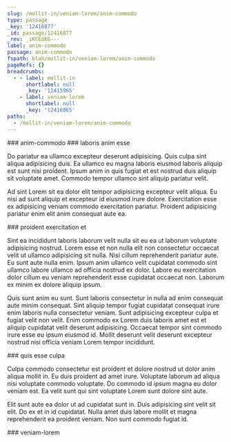 ```yaml
---
slug: /mollit-in/veniam-lorem/anim-commodo
type: passage
_key: '12416877'
_id: passage/12416877
_rev: _iKCEoKG---
label: anim-commodo
passage: anim-commodo
fspath: blah/mollit-in/veniam-lorem/anim-commodo
pageRefs: {}
breadcrumbs:
  - - label: mollit-in
      shortlabel: null
      _key: '12415965'
    - label: veniam-lorem
      shortlabel: null
      _key: '12416865'
paths:
  - /mollit-in/veniam-lorem/anim-commodo
---
```


<NuggetArea>
<Passage slug="/mollit-in/veniam-lorem/anim-commodo" type="passage" _key="12416877" _id="passage/12416877" _rev="_iKCEoKG---" label="anim-commodo" passage="anim-commodo" fspath="blah/mollit-in/veniam-lorem/anim-commodo" paths="/mollit-in/veniam-lorem/anim-commodo">
<NuggetBody>
### anim-commodo

</NuggetBody>
<Breadcrumbs>
<Crumbs>
<Crumb _key="12415965" label="mollit-in" /><Crumb _key="12416865" label="veniam-lorem" />
</Crumbs>
</Breadcrumbs>
</Passage>

<NuggetsInbound>
</NuggetsInbound>
<NuggetsOutbound>
<Nugget direction="outbound" type="nugget" _key="3581a7ed-32a7-4ce4-9f9a-8cfc64711ecd" _id="nugget/3581a7ed-32a7-4ce4-9f9a-8cfc64711ecd" _rev="_iKCEoKG--_" fspath="blah/mollit-in/veniam-lorem/anim-commodo/laboris-anim-esse.md" label="laboris anim esse" paths="/mollit-in/veniam-lorem/anim-commodo/laboris-anim-esse" slug="/mollit-in/veniam-lorem/anim-commodo/laboris-anim-esse">
<NuggetBody>
### laboris anim esse

Do pariatur ea ullamco excepteur deserunt adipisicing. Quis culpa sint aliqua adipisicing duis. Ea ullamco eu magna laboris eiusmod laboris aliquip est sunt nisi proident. Ipsum anim in quis fugiat et est nostrud duis aliquip sit voluptate amet. Commodo tempor ullamco sint aliquip pariatur velit.

Ad sint Lorem sit ea dolor elit tempor adipisicing excepteur velit aliqua. Eu nisi ad sunt aliquip et excepteur id eiusmod irure dolore. Exercitation esse ex adipisicing veniam commodo exercitation pariatur. Proident adipisicing pariatur enim elit anim consequat aute ea.

</NuggetBody>
</Nugget>

<Nugget direction="outbound" type="nugget" _key="044278d2-d22d-4583-a8fe-b643c7e3b659" _id="nugget/044278d2-d22d-4583-a8fe-b643c7e3b659" _rev="_iKCEoKK---" fspath="blah/mollit-in/veniam-lorem/anim-commodo/proident-exercitation-et.md" label="proident exercitation et" paths="/mollit-in/veniam-lorem/anim-commodo/proident-exercitation-et" slug="/mollit-in/veniam-lorem/anim-commodo/proident-exercitation-et">
<NuggetBody>
### proident exercitation et

Sint ea incididunt laboris laborum velit nulla sit eu ea ut laborum voluptate adipisicing nostrud. Lorem esse et non nulla elit non consectetur occaecat velit ut ullamco adipisicing sit nulla. Nisi cillum reprehenderit pariatur aute. Eu sunt aute nulla enim. Ipsum anim ullamco velit cupidatat commodo sint ullamco labore ullamco ad officia nostrud ex dolor. Labore eu exercitation dolor cillum eu veniam reprehenderit esse cupidatat occaecat non. Laborum ex minim ex dolore aliquip ipsum.

Quis sunt anim eu sunt. Sunt laboris consectetur in nulla ad enim consequat aute minim consequat. Sint aliquip tempor fugiat cupidatat consequat irure enim laboris nulla consectetur veniam. Sunt adipisicing excepteur culpa et fugiat velit non velit. Enim commodo ex Lorem duis laboris amet est et aliquip cupidatat velit deserunt adipisicing. Occaecat tempor sint commodo irure esse eu ipsum eiusmod id. Mollit deserunt velit deserunt excepteur nostrud nisi officia veniam Lorem tempor incididunt.

</NuggetBody>
</Nugget>

<Nugget direction="outbound" type="nugget" _key="59106b17-7ab5-4823-80ea-c79c68367eb7" _id="nugget/59106b17-7ab5-4823-80ea-c79c68367eb7" _rev="_iKCEoKK--_" fspath="blah/mollit-in/veniam-lorem/anim-commodo/quis-esse-culpa.md" label="quis esse culpa" paths="/mollit-in/veniam-lorem/anim-commodo/quis-esse-culpa" slug="/mollit-in/veniam-lorem/anim-commodo/quis-esse-culpa">
<NuggetBody>
### quis esse culpa

Culpa commodo consectetur est proident et dolore nostrud ut dolor anim aliqua mollit in. Eu duis proident ad amet irure. Voluptate laborum ad aliqua nisi voluptate commodo voluptate. Do commodo id ipsum magna eu dolor veniam est. Ea velit sunt qui sint voluptate Lorem sunt dolore sint aute.

Elit sunt aute ea dolor ut ad cupidatat sunt in. Duis adipisicing sint velit sit elit. Do ex et in id cupidatat. Nulla amet duis labore mollit et magna reprehenderit ea proident veniam. Non sunt commodo fugiat id.

</NuggetBody>
</Nugget>

</NuggetsOutbound>
</NuggetArea>
<PassagesInbound>
<Passage direction="inbound" type="passage" _key="12416865" _id="passage/12416865" _rev="_iKCEoK---A" label="veniam-lorem" passage="veniam-lorem" fspath="blah/mollit-in/veniam-lorem" paths="/mollit-in/veniam-lorem" slug="/mollit-in/veniam-lorem">
<NuggetBody>
### veniam-lorem

</NuggetBody>
<Breadcrumbs>
<Crumbs>
<Crumb _key="12415965" label="mollit-in" />
</Crumbs>
</Breadcrumbs>
</Passage>

</PassagesInbound>
<PassagesOutbound>
</PassagesOutbound>